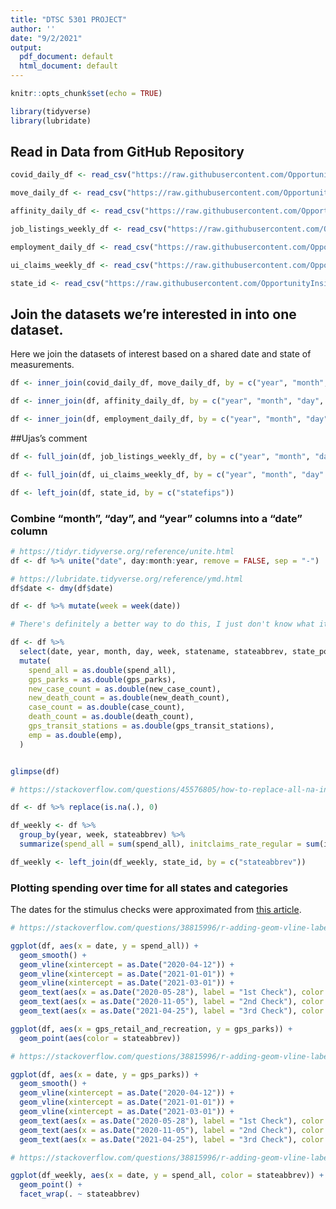 ```yaml
---
title: "DTSC 5301 PROJECT"
author: ''
date: "9/2/2021"
output:
  pdf_document: default
  html_document: default
---
```


```r
knitr::opts_chunk$set(echo = TRUE)

library(tidyverse)
library(lubridate)
```

## Read in Data from GitHub Repository
```r
covid_daily_df <- read_csv("https://raw.githubusercontent.com/OpportunityInsights/EconomicTracker/main/data/COVID%20-%20State%20-%20Daily.csv")

move_daily_df <- read_csv("https://raw.githubusercontent.com/OpportunityInsights/EconomicTracker/main/data/Google%20Mobility%20-%20State%20-%20Daily.csv")

affinity_daily_df <- read_csv("https://raw.githubusercontent.com/OpportunityInsights/EconomicTracker/main/data/Affinity%20-%20State%20-%20Daily.csv")

job_listings_weekly_df <- read_csv("https://raw.githubusercontent.com/OpportunityInsights/EconomicTracker/main/data/Burning%20Glass%20-%20State%20-%20Weekly.csv")

employment_daily_df <- read_csv("https://raw.githubusercontent.com/OpportunityInsights/EconomicTracker/main/data/Employment%20-%20State%20-%20Daily.csv")

ui_claims_weekly_df <- read_csv("https://raw.githubusercontent.com/OpportunityInsights/EconomicTracker/main/data/UI%20Claims%20-%20State%20-%20Weekly.csv")

state_id <- read_csv("https://raw.githubusercontent.com/OpportunityInsights/EconomicTracker/main/data/GeoIDs%20-%20State.csv")
```
## Join the datasets we're interested in into one dataset.

Here we join the datasets of interest based on a shared date and state of measurements.

```r
df <- inner_join(covid_daily_df, move_daily_df, by = c("year", "month", "day", "statefips"))

df <- inner_join(df, affinity_daily_df, by = c("year", "month", "day", "statefips"))

df <- inner_join(df, employment_daily_df, by = c("year", "month", "day", "statefips"))
```


##Ujas's comment


```r

df <- full_join(df, job_listings_weekly_df, by = c("year", "month", "day" = "day_endofweek", "statefips"))

df <- full_join(df, ui_claims_weekly_df, by = c("year", "month", "day" = "day_endofweek", "statefips"))

df <- left_join(df, state_id, by = c("statefips"))
```

### Combine "month", "day", and "year" columns into a "date" column
```r
# https://tidyr.tidyverse.org/reference/unite.html
df <- df %>% unite("date", day:month:year, remove = FALSE, sep = "-")

# https://lubridate.tidyverse.org/reference/ymd.html
df$date <- dmy(df$date)

df <- df %>% mutate(week = week(date))
```

```r
# There's definitely a better way to do this, I just don't know what it is.

df <- df %>%
  select(date, year, month, day, week, statename, stateabbrev, state_pop2019, initclaims_rate_regular, contclaims_rate_regular, bg_posts, emp, spend_all, gps_retail_and_recreation, gps_grocery_and_pharmacy, gps_parks, gps_transit_stations, gps_workplaces, gps_residential, gps_away_from_home, new_case_count, new_death_count, case_count, death_count) %>%
  mutate(
    spend_all = as.double(spend_all),
    gps_parks = as.double(gps_parks),
    new_case_count = as.double(new_case_count),
    new_death_count = as.double(new_death_count),
    case_count = as.double(case_count),
    death_count = as.double(death_count),
    gps_transit_stations = as.double(gps_transit_stations),
    emp = as.double(emp),
  )


glimpse(df)
```

```r
# https://stackoverflow.com/questions/45576805/how-to-replace-all-na-in-a-dataframe-using-tidyrreplace-na

df <- df %>% replace(is.na(.), 0)
```

```r
df_weekly <- df %>%
  group_by(year, week, stateabbrev) %>%
  summarize(spend_all = sum(spend_all), initclaims_rate_regular = sum(initclaims_rate_regular), contclaims_rate_regular = sum(contclaims_rate_regular), bg_posts = sum(bg_posts), emp = sum(emp), gps_retail_and_recreation = sum(gps_retail_and_recreation), gps_grocery_and_pharmacy = sum(gps_grocery_and_pharmacy), gps_parks = sum(gps_parks), gps_transit_stations = sum(gps_transit_stations), gps_workplaces = sum(gps_workplaces), gps_residential = sum(gps_residential), gps_away_from_home = sum(gps_away_from_home), new_case_count = sum(new_case_count), new_death_count = sum(new_death_count), case_count = max(case_count), death_count = max(death_count), date = max(date))

df_weekly <- left_join(df_weekly, state_id, by = c("stateabbrev"))
```


### Plotting spending over time for all states and categories

The dates for the stimulus checks were approximated from [this article](https://en.as.com/en/2021/08/25/latest_news/1629920433_478504.html).  
```r

# https://stackoverflow.com/questions/38815996/r-adding-geom-vline-labels-to-geom-histogram-labels

ggplot(df, aes(x = date, y = spend_all)) +
  geom_smooth() +
  geom_vline(xintercept = as.Date("2020-04-12")) +
  geom_vline(xintercept = as.Date("2021-01-01")) +
  geom_vline(xintercept = as.Date("2021-03-01")) +
  geom_text(aes(x = as.Date("2020-05-28"), label = "1st Check"), color = "red", angle = 45, y = 0) +
  geom_text(aes(x = as.Date("2020-11-05"), label = "2nd Check"), color = "green", angle = 45, y = -.1) +
  geom_text(aes(x = as.Date("2021-04-25"), label = "3rd Check"), color = "blue", angle = 45, y = -.1)
```

```r
ggplot(df, aes(x = gps_retail_and_recreation, y = gps_parks)) +
  geom_point(aes(color = stateabbrev))
```

```r

# https://stackoverflow.com/questions/38815996/r-adding-geom-vline-labels-to-geom-histogram-labels

ggplot(df, aes(x = date, y = gps_parks)) +
  geom_smooth() +
  geom_vline(xintercept = as.Date("2020-04-12")) +
  geom_vline(xintercept = as.Date("2021-01-01")) +
  geom_vline(xintercept = as.Date("2021-03-01")) +
  geom_text(aes(x = as.Date("2020-05-28"), label = "1st Check"), color = "red", angle = 45, y = 0) +
  geom_text(aes(x = as.Date("2020-11-05"), label = "2nd Check"), color = "green", angle = 45, y = -.1) +
  geom_text(aes(x = as.Date("2021-04-25"), label = "3rd Check"), color = "blue", angle = 45, y = -.1)
```

```r

# https://stackoverflow.com/questions/38815996/r-adding-geom-vline-labels-to-geom-histogram-labels

ggplot(df_weekly, aes(x = date, y = spend_all, color = stateabbrev)) +
  geom_point() +
  facet_wrap(. ~ stateabbrev)
```
